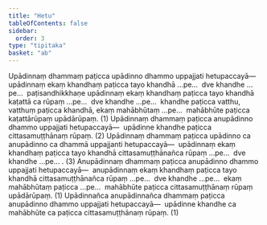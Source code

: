 ```yaml
---
title: "Hetu"
tableOfContents: false
sidebar:
  order: 3
type: "tipitaka"
basket: "ab"
---
```



<DynamicBreadcrumb />

<Division number="416">

<Paragraph number="3374">
Upādinnaṃ dhammaṃ paṭicca upādinno dhammo uppajjati hetupaccayā—  upādinnaṃ ekaṃ khandhaṃ paṭicca tayo khandhā …pe…  dve khandhe …pe…  paṭisandhikkhaṇe upādinnaṃ ekaṃ khandhaṃ paṭicca tayo khandhā kaṭattā ca rūpaṃ …pe…  dve khandhe …pe…  khandhe paṭicca vatthu, vatthuṃ paṭicca khandhā, ekaṃ mahābhūtaṃ …pe…  mahābhūte paṭicca kaṭattārūpaṃ upādārūpaṃ. (1)
</Paragraph>

<Paragraph number="3375">
Upādinnaṃ dhammaṃ paṭicca anupādinno dhammo uppajjati hetupaccayā—  upādinne khandhe paṭicca cittasamuṭṭhānaṃ rūpaṃ. (2)
</Paragraph>

<Paragraph number="3376">
Upādinnaṃ dhammaṃ paṭicca upādinno ca anupādinno ca dhammā uppajjanti hetupaccayā—  upādinnaṃ ekaṃ khandhaṃ paṭicca tayo khandhā cittasamuṭṭhānañca rūpaṃ …pe…  dve khandhe …pe… . (3)
</Paragraph>

<Paragraph number="3377">
Anupādinnaṃ dhammaṃ paṭicca anupādinno dhammo uppajjati hetupaccayā—  anupādinnaṃ ekaṃ khandhaṃ paṭicca tayo khandhā cittasamuṭṭhānañca rūpaṃ …pe…  dve khandhe …pe…  ekaṃ mahābhūtaṃ paṭicca …pe…  mahābhūte paṭicca cittasamuṭṭhānaṃ rūpaṃ upādārūpaṃ. (1)
</Paragraph>

<Paragraph number="3378">
Upādinnañca anupādinnañca dhammaṃ paṭicca anupādinno dhammo uppajjati hetupaccayā—  upādinne khandhe ca mahābhūte ca paṭicca cittasamuṭṭhānaṃ rūpaṃ. (1)
</Paragraph>
</Division>